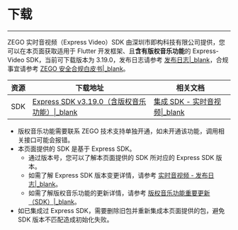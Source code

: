 # 下载

- - -

ZEGO 实时音视频（Express Video）SDK 由深圳市即构科技有限公司提供，您可以在本页面获取适用于 Flutter 开发框架、且**含有版权音乐功能**的 Express-Video SDK，当前可下载版本为 3.19.0，发布日志请参考 [发布日志\|_blank](!change_log_ktv)，合规事宜请参考 [ZEGO 安全合规白皮书\|_blank](#16142)。

| 资源 | 下载地址 | 相关文档|
| ---- | ----| ------ |
| SDK | [Express SDK v3.19.0（含版权音乐功能）\|_blank](https://pub.dev/packages/zego_express_engine/versions/3.19.0-copyrightedmusic.291/install) | [集成 SDK - 实时音视频\|_blank](#16225) |

<Note title="Note">

- 版权音乐功能需要联系 ZEGO 技术支持单独开通，如未开通该功能，调用相关接口可能会报错。
- 本页面提供的 SDK 是基于 Express SDK。
    - 通过版本号，您可以了解本页面提供的 SDK 所对应的 Express SDK 版本。
    - 如需了解 Express SDK 版本变更详情，请参考 [实时音视频 - 发布日志\|_blank](#12552)。
    - 如需了解版权音乐功能的更新详情，请参考 [版权音乐功能重要更新（SDK）\|_blank](!change_log_ktv)。
- 如已集成过 Express SDK，需要删除旧包并重新集成本页面提供的包，避免 SDK 版本不匹配造成初始化失败。

</Note>
